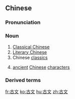 ==Chinese==
{{zh-forms}}

===Pronunciation===
{{zh-pron
|m=gǔwén
|c=gu2 man4,gu2 man4-2
|h=pfs=kú-vùn
|mn=kó͘-bûn
|cat=n
}}

===Noun===
{{zh-noun}}

# [[Classical Chinese]]
# [[Literary Chinese]]
# Chinese [[classics]]
# {{lb|zh|paleography}} [[ancient]] [[Chinese]] [[character]]s

===Derived terms===
{{zh-der|古文獻|古文字}}

{{zh-cat|Advanced}}

[[fr:古文]]
[[ko:古文]]
[[hu:古文]]
[[zh:古文]]
